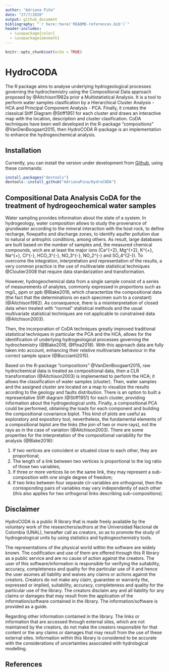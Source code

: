 ```yaml
---
author: "Adriana Piña"
date: "27/7/2020"
output: github_document
bibliography: "`r here::here('README-references.bib')`"
header-includes:
  - \usepackage{color}
  - \usepackage{amsmath}
---
```


```r
knitr::opts_chunk$set(echo = TRUE)
```

# HydroCODA
The R package aims to analyse underlying hydrogeological processes governing the hydrochemistry using the Compositional Data approach proposed by @Aitchison1982a prior a Multistatistical Analysis. It is a tool to perform water samples clasification by a Hierarchical Cluster Analysis - HCA and Principal Component Analysis - PCA. Finally, it creates the classical Stiff Diagram @Stiff1951 for each cluster and draws an interactive map with the location, description and cluster clasification. CoDA techniques have been well developed in the R-package "compositions" @VanDenBoogaart2015, then HydroCODA R-package is an implementation to enhance the hydrogeochemical analysis.

## Installation
Currently, you can install the version under development from [Github](https://github.com/AdrianaPina/HydroCODA), using these commands:

```r
install.packages("devtools")
devtools::install_github("AdrianaPina/HydroCODA")
```

## Compositional Data Analysis CoDA for the treatment of hydrogeochemical water samples
Water sampling provides information about the state of a system. In hydrogeology, water composition allows to study the provenance of grundwater according to the mineral interaction with the host rock, to define recharge, flowpaths and discharge zones, to identify aquifer pollution due to natural or antrophic conditions, among others. As result, large databases are built based on the number of samples and, the measured chemical compounds, wich are at least the major ions (Ca^{+2}, Mg^{+2}, K^{+}, Na^{+}, Cl^{-}, HCO_3^{-}, NO_3^{-}, NO_2^{-} and SO_4^{2-}). To overcome the integration, interpretation and representation of the results, a very common practice is the use of multivariate statistical techniques @Cloutier2008 that require data standarization and transformation.

However, hydrogeochemical data from a single sample consist of a series of
measurements of analytes, commonly expressed in proportions such as mg/L, ppm or ppb @Blake2016, which charactertize the compositional data (the fact that the determinations on each specimen sum to a constant) (@Aitchison1982). As consequence, there is a misinterpretation of closed data when treated with “normal” statistical methods and the usual multivariate statistical techniques are not applicable to constrained data (@Aitchison2003).

Then, the incorporation of CoDA techniques greatly improved traditional statistical techniques in particular the PCA and the HCA, allows for the identification of underlying hydrogeological processes governing the hydrochemistry (@Blake2016, @Pina2018). With this approach data are fully taken into account, enhancing their relative multivariate behaviour in the correct sample space (@Buccianti2015).

Based on the R-package "compositions" @VanDenBoogaart2015, raw hydrochemical data is treated as compositional data, then a CLR transformation (@Aitchison2003) is implemented to perform the HCA; it allows the classification of water samples (cluster). Then, water samples and the assigned cluster are located on a map to visualize the results acording to the geology and faults distribution. There is an option to built a representative Stiff diagram (@Stiff1951) for each cluster, providing information about the hydrogeological units. Finally, a compositional PCA could be performed, obtaining the loads for each component and building the compositional covariance biplot. This kind of plots are useful as exploratory and expository tool, nevertheless, the fundamental elements of a compositional biplot are the links (the join of two or more rays), not the rays as in the case of variation (@Aitchison2003). There are some properties for the interpretation of the compositional variability for the analysis (@Blake2016):

1) If two vertices are coincident or situated close to each other, they are proportional; 
2) The length of a link between two vertices is proportional to the log ratio of those two variables; 
3) If three or more vertices lie on the same link, they may represent a sub-composition with one single degree of freedom; 
4) If two links between four separate clr-variables are orthogonal, then the corresponding pairs of variables may vary independently of each other (this also applies for two orthogonal links describing sub-compositions).



## Disclaimer
HydroCODA is a public R library that is made freely available by the voluntary work of the researchers/authors at the Universidad Nacional de Colombia (UNAL), hereafter call as creators, so as to promote the study of hydrogeological units by using statistics and hydrogeochemistry tools.

The representations of the physical world within the software are widely known. The codification and use of them are offered through this R library as a public service and are no cause of action against the creators. The user of this software/information is responsible for verifying the suitability, accuracy, completeness and quality for the particular use of it and hence the user asumes all liability and waives any claims or actions against the creators. Creators do not make any claim, guarantee or warranty the, expressed or implied, suitability, accuracy, completeness and quality for the particular use of the library. The creators disclaim any and all liability for any claims or damages that may result from the application of the information/software contained in the library. The information/software is provided as a guide.

Regarding other information contained in the library. The links or information that are accessed through external sites, which are not maintained by the creators, do not make the creators responsible for that content or the any claims or damages that may result from the use of these external sites. Information within this library is considered to be accurate with the considerations of uncertainties associated with hydrological modelling. 

## References

